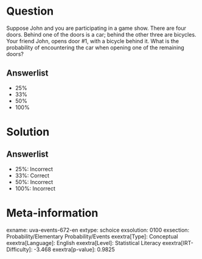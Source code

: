 Question
========

Suppose John and you are participating in a game show. There are four doors. Behind one of the doors is a car; behind the other three are bicycles. Your friend John, opens door #1, with a bicycle behind it. What is the probability of encountering the car when opening one of the remaining doors?

Answerlist
----------

* 25%
* 33%
* 50%
* 100%

Solution
========

Answerlist
----------

* 25%: Incorrect
* 33%: Correct
* 50%: Incorrect
* 100%: Incorrect

Meta-information
================
exname: uva-events-672-en
extype: schoice
exsolution: 0100
exsection: Probability/Elementary Probability/Events
exextra[Type]: Conceptual
exextra[Language]: English
exextra[Level]: Statistical Literacy
exextra[IRT-Difficulty]: -3.468
exextra[p-value]: 0.9825
